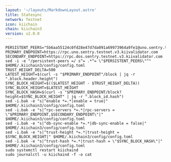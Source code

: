 ```yaml
---
layout: '~/layouts/MarkdownLayout.astro'
title: Statesync
network: Testnet
icon: kiichain
chain: kiichain3
version: v2.0.0
---
```


```
PERSISTENT_PEERS="5b6aa55124c0fd28e47d7da091a69973964a9fe1@uno.sentry.testnet.v3.kiivalidator.com:26656,5e6b283c8879e8d1b0866bda20949f9886aff967@dos.sentry.testnet.v3.kiivalidator.com:26656"
PRIMARY_ENDPOINT=https://rpc.uno.sentry.testnet.v3.kiivalidator.com
SECONDARY_ENDPOINT=https://rpc.dos.sentry.testnet.v3.kiivalidator.com
sed -i -e "/persistent-peers =/ s^= .*^= \"$PERSISTENT_PEERS\"^" $HOME/.kiichain3/config/config.toml
TRUST_HEIGHT_DELTA=500
LATEST_HEIGHT=$(curl -s "$PRIMARY_ENDPOINT"/block | jq -r ".block.header.height")
SYNC_BLOCK_HEIGHT=$(($LATEST_HEIGHT - $TRUST_HEIGHT_DELTA))
SYNC_BLOCK_HEIGHT=$LATEST_HEIGHT
SYNC_BLOCK_HASH=$(curl -s "$PRIMARY_ENDPOINT/block?height=$SYNC_BLOCK_HEIGHT" | jq -r ".block_id.hash")
sed -i.bak -e "s|^enable *=.*|enable = true|" $HOME/.kiichain3/config/config.toml
sed -i.bak -e "s|^rpc-servers *=.*|rpc-servers = \"$PRIMARY_ENDPOINT,$SECONDARY_ENDPOINT\"|" $HOME/.kiichain3/config/config.toml
sed -i.bak -e "s|^db-sync-enable *=.*|db-sync-enable = false|" $HOME/.kiichain3/config/config.toml
sed -i.bak -e "s|^trust-height *=.*|trust-height = $SYNC_BLOCK_HEIGHT|" $HOME/.kiichain3/config/config.toml
sed -i.bak -e "s|^trust-hash *=.*|trust-hash = \"$SYNC_BLOCK_HASH\"|" $HOME/.kiichain3/config/config.toml
sudo systemctl restart kiichaind
sudo journalctl -u kiichaind -f -o cat
```
